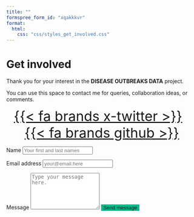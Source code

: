 ---
title: ""
formspree_form_id: "xqakkkvr"
format:
  html:
    css: "css/styles_get_involved.css"
---

::: {.grid}

::: {.g-col-5 #note}

# Get involved

Thank you for your interest in the **DISEASE OUTBREAKS DATA** project. <br>

You can use this space to contact me for queries, collaboration ideas, or comments.

<div style="text-align: center; margin-top: 10px;">
<a href="https://x.com/OutbreaksData" target="_blank" style="font-size: 36px; margin-right: 20px;">{{< fa brands x-twitter >}}</a>
<a href="https://github.com/jatorresmunguia/disease_outbreak_news" target="_blank" style="font-size: 36px">{{< fa brands github >}}</a>
</div>

:::

::: {.g-col-1}
:::

::: {.g-col-6 #form}
<form action="https://formspree.io/f/xqakkkvr" method="POST" accept-charset="utf-8">

<label for="full-name">Name</label>
<input type="text" name="name" id="full-name" class="form-control" placeholder="Your first and last names" required>

<label for="email-address">Email address</label>
<input type="email" name="_replyto" id="email-address" class="form-control" placeholder="your@email.here" required>

<label for="message">Message</label>
  <textarea rows="6" name="message" id="message" class="form-control" placeholder="Type your message here." required></textarea>

<button type="submit" class="btn btn-primary mt-4" style="background-color: #00bc8c; color: var(--bs-body-bg);outline: none; border: none;">Send message</button>
</form>
:::

:::
